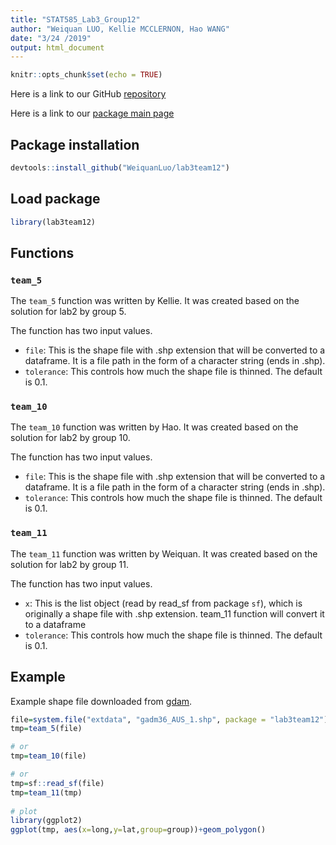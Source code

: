 ```yaml
---
title: "STAT585_Lab3_Group12"
author: "Weiquan LUO, Kellie MCCLERNON, Hao WANG"
date: "3/24 /2019"
output: html_document
---
```


```r
knitr::opts_chunk$set(echo = TRUE)
```

Here is a link to our GitHub [repository](https://github.com/WeiquanLuo/lab3team12)

Here is a link to our [package main page](https://haowang47.github.io/lab3team12.html)

## Package installation
```r
devtools::install_github("WeiquanLuo/lab3team12")
```

## Load package
```r
library(lab3team12)
```

## Functions

### `team_5`

The `team_5` function was written by Kellie. It was created based on the solution for lab2 by group 5.

The function has two input values.

- `file`:	This is the shape file with .shp extension that will be converted to a dataframe. It is a file path in the form of a character string (ends in .shp).
- `tolerance`: This controls how much the shape file is thinned. The default is 0.1.

### `team_10`

The `team_10` function was written by Hao. It was created based on the solution for lab2 by group 10.

The function has two input values.

- `file`:	This is the shape file with .shp extension that will be converted to a dataframe. It is a file path in the form of a character string (ends in .shp).
- `tolerance`: This controls how much the shape file is thinned. The default is 0.1.

### `team_11`

The `team_11` function was written by Weiquan. It was created based on the solution for lab2 by group 11.

The function has two input values.

- `x`:	This is the list object (read by read_sf from package `sf`), which is originally a shape file with .shp extension. team_11 function will convert it to a dataframe 
- `tolerance`: This controls how much the shape file is thinned. The default is 0.1.

## Example

Example shape file downloaded from [gdam](https://gadm.org/download_country_v3.html).

```r
file=system.file("extdata", "gadm36_AUS_1.shp", package = "lab3team12")
tmp=team_5(file)

# or
tmp=team_10(file)

# or 
tmp=sf::read_sf(file)
tmp=team_11(tmp)
  
# plot 
library(ggplot2)
ggplot(tmp, aes(x=long,y=lat,group=group))+geom_polygon()
```
